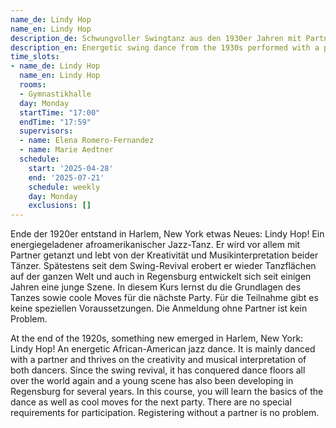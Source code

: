 ```yaml
---
name_de: Lindy Hop
name_en: Lindy Hop
description_de: Schwungvoller Swingtanz aus den 1930er Jahren mit Partner.
description_en: Energetic swing dance from the 1930s performed with a partner.
time_slots:
- name_de: Lindy Hop
  name_en: Lindy Hop
  rooms:
  - Gymnastikhalle
  day: Monday
  startTime: "17:00"
  endTime: "17:59"
  supervisors:
  - name: Elena Romero-Fernandez
  - name: Marie Aedtner
  schedule:
    start: '2025-04-28'
    end: '2025-07-21'
    schedule: weekly
    day: Monday
    exclusions: []
---
```


<Locale value="de">
 

 Ende der 1920er entstand in Harlem, New York etwas Neues: Lindy Hop! Ein
energiegeladener afroamerikanischer Jazz-Tanz. Er wird vor allem mit Partner
getanzt und lebt von der Kreativität und Musikinterpretation beider Tänzer.
Spätestens seit dem Swing-Revival erobert er wieder Tanzflächen auf der ganzen
Welt und auch in Regensburg entwickelt sich seit einigen Jahren eine junge
Szene. In diesem Kurs lernst du die Grundlagen des Tanzes sowie coole Moves für
die nächste Party. Für die Teilnahme gibt es keine speziellen Voraussetzungen.
Die Anmeldung ohne Partner ist kein Problem.

</Locale>
<Locale value="en">
 

 At the end of the 1920s, something new emerged in Harlem, New York: Lindy Hop!
An energetic African-American jazz dance. It is mainly danced with a partner and
thrives on the creativity and musical interpretation of both dancers. Since the
swing revival, it has conquered dance floors all over the world again and a
young scene has also been developing in Regensburg for several years. In this
course, you will learn the basics of the dance as well as cool moves for the
next party. There are no special requirements for participation. Registering
without a partner is no problem.

</Locale>
